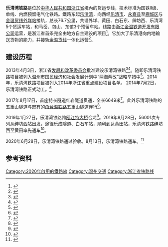 '''乐清湾铁路'''是位於[[中华人民共和国|中华人民共和国]][[浙江省|浙江省]]境內的货运专线，技术标准为国铁Ⅱ级、单线、内燃预留电气化铁路。鐵路东起[[乐清湾|乐清湾]]，向西经[[乐清市|乐清市]]、[[永嘉县|永嘉县]]至[[鹿城区|鹿城区]]与[[金温货线|金温货线]][[外垟站|外垟站]]接轨，总长76.7公里，共设外垟、黄田、白石东、绅坊西、乐清湾5个货运车站，和马岙、包山、东馆3个预留车站。线路由[[浙江金温铁道开发有限公司|浙江金温铁道开发有限公司]]运营，是浙江省首条完全由地方自主建设的项目<ref>{{Cite book|title=温州市交通志 1991-2012|last=黄吕萍主编；《温州市交通志》编纂委员会编|first=|publisher=北京：[[方志出版社|方志出版社]]|year=2017.07|isbn=978-7-5144-2366-2|location=|pages=338-339}}</ref>。它加大了乐清港向内地输送货物的能力，并接轨[[金温货线|金温货线]]一体化运营<ref>{{Cite web|title=乐清湾铁路支线开通一月余 乐清加速迈入“海铁联运”新时代|url=https://zj.zjol.com.cn/news/1530184.html|accessdate=2020-12-21|work=zj.zjol.com.cn|archive-date=2020-10-22|archive-url=https://web.archive.org/web/20201022201212/https://zj.zjol.com.cn/news/1530184.html|dead-url=no}}</ref>。

==建设历程==
2013年4月3日，浙江省[[发展和改革委员会|发展和改革委员会]]批准建设乐清湾铁路<ref>{{Cite web|title=省发改委关于乐清湾港区铁路支线项目建议书的批复|url=http://fzggw.zj.gov.cn/art/2013/4/15/art_1599553_30291896.html|work=fzggw.zj.gov.cn}}</ref><ref>{{Cite book|title=浙江年鉴 2014|last=浙江年鉴编纂委员会编|first=|publisher=杭州：浙江人民出版社|year=2014|isbn=|location=|pages=201}}</ref>。随即乐清湾铁路项目被列入温州市国民经济和社会发展计划中“两海两改”战略举措中<ref>{{Cite web|title=2013年温州市国民经济和社会发展计划|url=http://fzggw.zj.gov.cn/art/2013/4/27/art_1620990_35416114.html|work=fzggw.zj.gov.cn}}</ref>。2014年，乐清湾铁路项目被列入2014年浙江省重点建设项目名单。
2014年7月2日，乐清湾铁路正式动工。<ref>{{Cite web|title=乐清湾港区铁路支线正式开工 三年后可水铁联运|url=http://news.66wz.com/system/2014/07/03/104147300.shtml|work=news.66wz.com|accessdate=2020-10-22|archive-date=2015-03-23|archive-url=https://web.archive.org/web/20150323125658/http://news.66wz.com/system/2014/07/03/104147300.shtml|dead-url=no}}</ref>

2017年8月17日，首座特长隧道红岩隧道贯通，全长6649米<ref>{{Cite web|title=新进展！乐清湾港区铁路首座特长隧道正式贯通|url=https://zj.zjol.com.cn/news/729117.html|work=zj.zjol.com.cn}}</ref>。此外乐清湾铁路的五重山隧道与既有的[[甬台温铁路|甬台温铁路]]五重山隧道伴行<ref>{{Cite book|title=爆破工程技术交流论文集|last=北京工程爆破协会，南京民用爆炸物品安全管理协会，中国铁道学会铁道工程分会爆破专业委员会编|first=|publisher=北京：中国铁道出版社|year=2018.10|isbn=978-7-113-25007-2|location=|pages=331}}</ref>。

2019年1月27日，乐清湾铁路跨[[瓯江特大桥|瓯江特大桥]]合龙<ref>{{Cite web|title=乐清湾铁路瓯江特大桥主桥合龙|url=http://www.wenzhou.gov.cn/art/2019/1/28/art_1217829_30112381.html|work=温州市人民政府}}</ref>。2019年8月28日，56001次专列从绅坊西站出发，途径乐成隧道、白石车站，顺利到达黄田站，乐清湾铁路绅坊西至黄田率先通车<ref>{{Cite web|title=东南沿海又添运能 乐清湾铁路绅坊西至黄田率先通车|url=http://k.sina.com.cn/article_1450172081_566fdeb100100i6ed.html|work=新浪网}}</ref>。

2020年6月28日，乐清湾铁路通过验收。8月13日，乐清湾铁路通车。<ref>{{Cite web|title=
刚刚，乐清湾铁路正式开通运营|url=http://news.66wz.com/system/2020/08/13/105300354.shtml|work=news.66wz.com}}</ref>

==参考资料==
{{Reflist}}
{{乐清湾铁路}}
{{浙江铁路}}
{{中国铁路}}

[[Category:2020年啟用的鐵路線|Category:2020年啟用的鐵路線]]
[[Category:温州交通|Category:温州交通]]
[[Category:浙江省铁路线|Category:浙江省铁路线]]